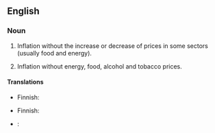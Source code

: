 {{also|core-inflation}}
==English==

===Noun===
{{en-noun|head=[[core]] [[inflation]]|-|s}}

# {{economics}} Inflation without the increase or decrease of prices in some sectors (usually food and energy).
# {{economics|in the Eurozone}} Inflation without energy, food, alcohol and tobacco prices.

====Translations====
{{trans-top|inflation without the increase or decrease of prices in some sectors}}
* Finnish: {{t-|fi|pohjainflaatio}}
{{trans-mid}}
{{trans-bottom}}

{{trans-top|Eurozone: inflation without energy, food, alcohol and tobacco prices}}
* Finnish: {{t-|fi|pohjainflaatio}}
{{trans-mid}}
{{trans-bottom}}

{{checktrans-top}}
* {{ttbc|fr}}: {{t-|fr|inflation sous-jacente}}
{{checktrans-bottom}}